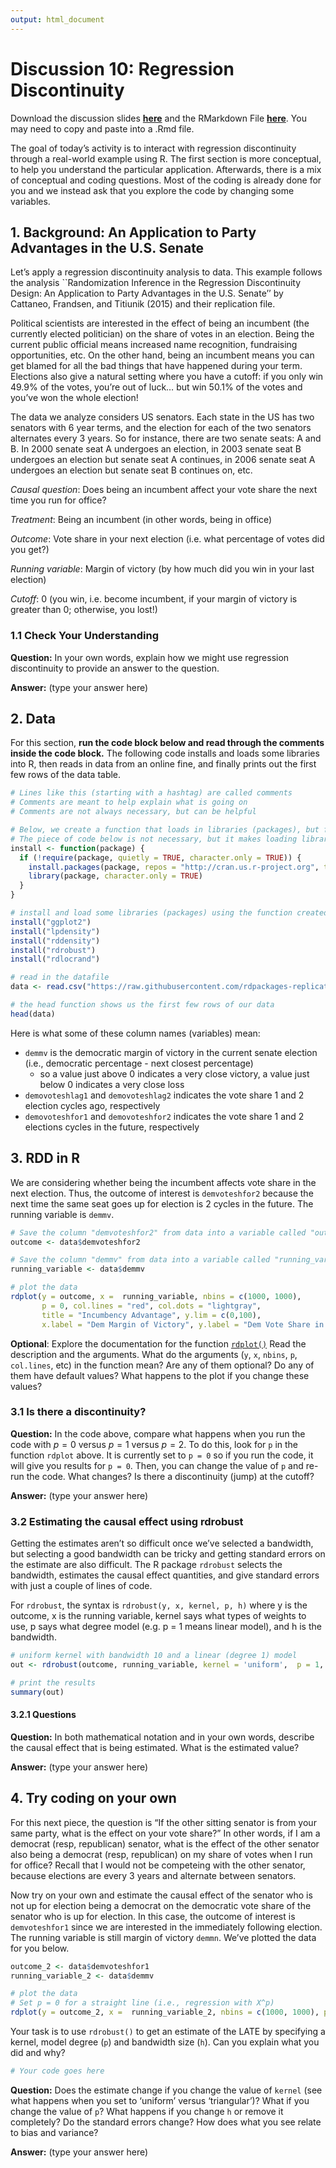 ```yaml
---
output: html_document
---
```


# Discussion 10: Regression Discontinuity {-}

Download the discussion slides [**here**]() and the RMarkdown File [**here**](assets/discussions/rdd_lab.Rmd). You may need to copy and paste into a .Rmd file.

The goal of today's activity is to interact with regression discontinuity through a real-world example using R. The first section is more conceptual, to help you understand the particular application. Afterwards, there is a mix of conceptual and coding questions. Most of the coding is already done for you and we instead ask that you explore the code by changing some variables.

## 1. Background: An Application to Party Advantages in the U.S. Senate {-}
Let's apply a regression discontinuity analysis to data. This example follows the analysis ``Randomization Inference in the Regression Discontinuity Design: An Application to Party Advantages in the U.S. Senate'' by Cattaneo, Frandsen, and Titiunik (2015) and their replication file.

Political scientists are interested in the effect of being an incumbent (the currently elected politician) on the share of votes in an election. Being the current public official means increased name recognition, fundraising opportunities, etc. On the other hand, being an incumbent means you can get blamed for all the bad things that have happened during your term. Elections also give a natural setting where you have a cutoff: if you only win 49.9% of the votes, you're out of luck... but win 50.1% of the votes and you've won the whole election!

The data we analyze considers US senators. Each state in the US has two senators with 6 year terms, and the election for each of the two senators alternates every 3 years. So for instance, there are two senate seats: A and B. In 2000 senate seat A undergoes an election, in 2003 senate seat B undergoes an election but senate seat A continues, in 2006 senate seat A undergoes an election but senate seat B continues on, etc. 

_Causal question_: Does being an incumbent affect your vote share the next time you run for office?

_Treatment_: Being an incumbent (in other words, being in office)

_Outcome_: Vote share in your next election (i.e. what percentage of votes did you get?)

_Running variable_: Margin of victory (by how much did you win in your last election)

_Cutoff_: 0 (you win, i.e. become incumbent, if your margin of victory is greater than 0; otherwise, you lost!)


### 1.1 Check Your Understanding {-}

**Question:** In your own words, explain how we might use regression discontinuity to provide an answer to the question. 

**Answer:** (type your answer here)

## 2. Data {-}
For this section, **run the code block below and read through the comments inside the code block.** The following code installs and loads some libraries into R, then reads in data from an online fine, and finally prints out the first few rows of the data table.

```r
# Lines like this (starting with a hashtag) are called comments
# Comments are meant to help explain what is going on
# Comments are not always necessary, but can be helpful

# Below, we create a function that loads in libraries (packages), but first checks if it is installed
# The piece of code below is not necessary, but it makes loading libraries more convenient 
install <- function(package) {
  if (!require(package, quietly = TRUE, character.only = TRUE)) {
    install.packages(package, repos = "http://cran.us.r-project.org", type = "binary")
    library(package, character.only = TRUE)
  }
}

# install and load some libraries (packages) using the function created above
install("ggplot2")
install("lpdensity")
install("rddensity")
install("rdrobust")
install("rdlocrand")

# read in the datafile
data <- read.csv("https://raw.githubusercontent.com/rdpackages-replication/CIT_2020_CUP/master/CIT_2020_CUP_senate.csv")

# the head function shows us the first few rows of our data
head(data)
```

Here is what some of these column names (variables) mean:

- `demmv` is the democratic margin of victory in the current senate election (i.e., democratic percentage - next closest percentage)
    - so a value just above 0 indicates a very close victory, a value just below 0 indicates a very close loss
- `demovoteshlag1` and `demovoteshlag2` indicates the vote share 1 and 2 election cycles ago, respectively
- `demovoteshfor1` and `demovoteshfor2` indicates the vote share 1 and 2 elections cycles in the future, respectively


## 3. RDD in R {-}
We are considering whether being the incumbent affects vote share in the next election. Thus, the outcome of interest is `demvoteshfor2` because the next time the same seat goes up for election is 2 cycles in the future. The running variable is `demmv`.

```r
# Save the column "demvoteshfor2" from data into a variable called "outcome"
outcome <- data$demvoteshfor2

# Save the column "demmv" from data into a variable called "running_variable"
running_variable <- data$demmv

# plot the data
rdplot(y = outcome, x =  running_variable, nbins = c(1000, 1000), 
       p = 0, col.lines = "red", col.dots = "lightgray", 
       title = "Incumbency Advantage", y.lim = c(0,100), 
       x.label = "Dem Margin of Victory", y.label = "Dem Vote Share in next election")
```

**Optional**: Explore the documentation for the function [`rdplot()`](https://rdrr.io/cran/rdrobust/man/rdplot.html) Read the description and the arguments. What do the arguments (`y`, `x`, `nbins`, `p`, `col.lines`, etc) in the function mean? Are any of them optional? Do any of them have default values? What happens to the plot if you change these values?

### 3.1 Is there a discontinuity? {-}
**Question:** In the code above, compare what happens when you run the code with $p=0$ versus $p=1$ versus $p=2$. To do this, look for `p` in the function `rdplot` above. It is currently set to `p = 0` so if you run the code, it will give you results for `p = 0`. Then, you can change the value of `p` and re-run the code. What changes? Is there a discontinuity (jump) at the cutoff?

**Answer:** (type your answer here)


### 3.2 Estimating the causal effect using rdrobust {-}
Getting the estimates aren't so difficult once we've selected a bandwidth, but selecting a good bandwidth can be tricky and getting standard errors on the estimate are also difficult. The R package `rdrobust` selects the bandwidth, estimates the causal effect quantities, and give standard errors with just a couple of lines of code. 

For `rdrobust`, the syntax is `rdrobust(y, x, kernel, p, h)` where y is the outcome, x is the running variable, kernel says what types of weights to use, p says what degree model (e.g. p = 1 means linear model), and h is the bandwidth. 

```r
# uniform kernel with bandwidth 10 and a linear (degree 1) model
out <- rdrobust(outcome, running_variable, kernel = 'uniform',  p = 1, h = 10)

# print the results
summary(out)
```

#### 3.2.1 Questions {-}
**Question:** In both mathematical notation and in your own words, describe the causal effect that is being estimated. What is the estimated value?

**Answer:** (type your answer here)

## 4. Try coding on your own {-}

For this next piece, the question is "If the other sitting senator is from your same party, what is the effect on your vote share?" In other words, if I am a democrat (resp, republican) senator, what is the effect of the other senator also being a democrat (resp, republican) on my share of votes when I run for office? Recall that I would not be competeing with the other senator, because elections are every 3 years and alternate between senators.

Now try on your own and estimate the causal effect of the senator who is not up for election being a democrat on the democratic vote share of the senator who is up for election. In this case, the outcome of interest is `demvoteshfor1` since we are interested in the immediately following election. The running variable is still margin of victory `demmn`. We've plotted the data for you below. 
```r
outcome_2 <- data$demvoteshfor1
running_variable_2 <- data$demmv

# plot the data
# Set p = 0 for a straight line (i.e., regression with X^p)
rdplot(y = outcome_2, x =  running_variable_2, nbins = c(1000, 1000), p = 0, col.lines = "red", col.dots = "lightgray", title = "Incumbency Advantage", y.lim = c(0,100), x.label = "Dem Margin of Victory", y.label = "Dem Vote Share in next election")

```

Your task is to use `rdrobust()` to get an estimate of the LATE by specifying a kernel, model degree (`p`) and bandwidth size (`h`). Can you explain what you did and why?

```r
# Your code goes here
```

**Question:** Does the estimate change if you change the value of `kernel` (see what happens when you set to 'uniform' versus 'triangular')? What if you change the value of `p`? What happens if you change `h` or remove it completely? Do the standard errors change? How does what you see relate to bias and variance?

**Answer:** (type your answer here)